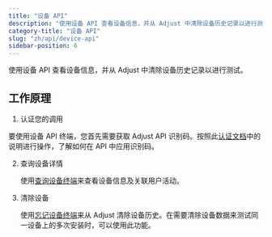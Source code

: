 ```yaml
---
title: "设备 API"
description: "使用设备 API 查看设备信息，并从 Adjust 中清除设备历史记录以进行测试。"
category-title: "设备 API"
slug: "zh/api/device-api"
sidebar-position: 6
---
```


使用设备 API 查看设备信息，并从 Adjust 中清除设备历史记录以进行测试。

## 工作原理

1. 认证您的调用

要使用设备 API 终端，您首先需要获取 Adjust API 识别码。按照此[认证文档](/zh/api/device-api/authentication)中的说明进行操作，了解如何在 API 中应用识别码。

2. 查询设备详情

   使用[查询设备终端](/zh/api/device-api/inspect)来查看设备信息及关联用户活动。

3. 清除设备

   使用[忘记设备终端](/zh/api/device-api/forget)来从 Adjust 清除设备历史。在需要清除设备数据来测试同一设备上的多次安装时，可以使用此功能。
